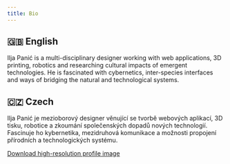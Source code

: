 ```yaml
---
title: Bio
---
```


<Headline
  title="Personal bio"
/>


## 🇬🇧 English

Ilja Panić is a multi-disciplinary designer working with web applications, 3D printing, robotics and researching cultural impacts of emergent technologies. He is fascinated with cybernetics, inter-species interfaces and ways of bridging the natural and technological systems.

## 🇨🇿 Czech

Ilja Panić je mezioborový designer věnující se tvorbě webových aplikací, 3D tisku, robotice a zkoumání společenských dopadů nových technologií. Fascinuje ho kybernetika, mezidruhová komunikace a možnosti propojení přírodních a technologických systému.


[Download high-resolution profile image](https://www.dropbox.com/sh/z6ypsgt17cjmjhp/AACY_m7TiWDafikaBC2lU3z-a?dl=0)
